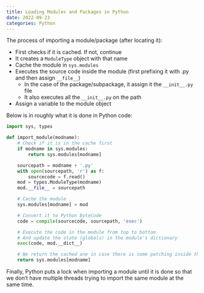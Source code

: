 ```yaml
---
title: Loading Modules and Packages in Python
date: 2022-09-23
categories: Python
---
```

The process of importing a module/package (after locating it):

- First checks if it is cached. If not, continue
- It creates a `ModuleType` object with that name
- Cache the module in `sys.modules`
- Executes the source code inside the module (first prefixing it with .py and then assign `__file__`)
    - In the case of the package/subpackage, it assign it the `__init__.py` file
    - It also executes all the `__init__.py` on the path
- Assign a variable to the module object

Below is in roughly what it is done in Python code:

```python
import sys, types

def import_module(modname):
    # Check if it is in the cache first
    if modname in sys.modules:
        return sys.modules[modname]

    sourcepath = modname + '.py'
    with open(sourcepath, 'r') as f:
        sourcecode = f.read()
    mod = types.ModuleType(modname)
    mod.__file__ = sourcepath

    # Cache the module
    sys.modules[modname] = mod

    # Convert it to Python ByteCode
    code = compile(sourcecode, sourcepath, 'exec')

    # Execute the code in the module from top to bottom
    # And update the state (globals) in the module's dictionary
    exec(code, mod.__dict__)

    # We return the cached one in case there is some patching inside the module
    return sys.modules[modname]
```

Finally, Python puts a lock when importing a module until it is done so that we don't have multiple threads trying to import the same module at the same time.
